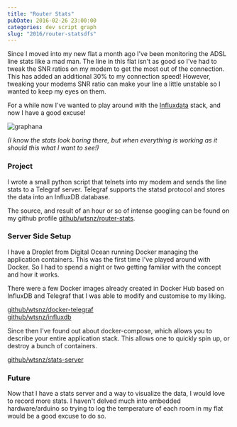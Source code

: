 ```yaml
---
title: "Router Stats"
pubDate: 2016-02-26 23:00:00
categories: dev script graph
slug: "2016/router-statsdfs"
---
```


Since I moved into my new flat a month ago I've been monitoring the ADSL line stats like a mad man.
The line in this flat isn't as good so I've had to tweak the SNR ratios on my modem to get the most out of the connection. This has added an additional 30% to my connection speed! However, tweaking your modems SNR ratio can make your line a little unstable so I wanted to keep my eyes on them.

For a while now I've wanted to play around with the [Influxdata](https://influxdata.com/) stack, and now I have a good excuse!

![graphana](./grafana.png)

*(I know the stats look boring there, but when everything is working as it should this what I want to see!)*

### Project

I wrote a small python script that telnets into my modem and sends the line stats to a Telegraf server. Telegraf supports the statsd
protocol and stores the data into an InfluxDB database.

The source, and result of an hour or so of intense googling can be found on my github profile [github/wtsnz/router-stats](https://github.com/wtsnz/router-stats).

### Server Side Setup

I have a Droplet from Digital Ocean running Docker managing the application containers. This was the first time I've played around with Docker. So I had to spend a night or two getting familiar with the concept and how it works.

There were a few Docker images already created in Docker Hub based on InfluxDB and Telegraf that I was able to modify and customise to my liking.

[github/wtsnz/docker-telegraf](https://github.com/wtsnz/docker-telegraf) <br />[github/wtsnz/influxdb](https://github.com/wtsnz/influxdb)

Since then I've found out about docker-compose, which allows you to describe your entire application stack. This allows one to quickly spin up, or destroy a bunch of containers.

[github/wtsnz/stats-server](https://github.com/wtsnz/stats-server)

### Future

Now that I have a stats server and a way to visualize the data, I would love to record more stats. I haven't delved much into embedded hardware/arduino so trying to log the temperature of each room in my flat would be a good excuse to do so.
